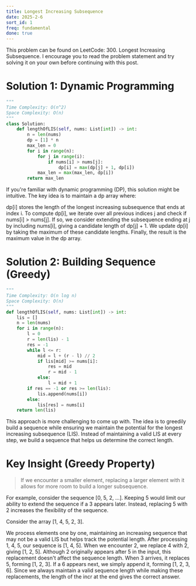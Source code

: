 ```yaml
---
title: Longest Increasing Subsequence
date: 2025-2-6
sort_id: 1
freq: fundamental
done: true
---
```


This problem can be found on LeetCode: 300. Longest Increasing Subsequence. I encourage you to read the problem statement and try solving it on your own before continuing with this post.

# Solution 1: Dynamic Programming

```python
"""
Time Complexity: O(n^2)
Space Complexity: O(n)
"""
class Solution:
    def lengthOfLIS(self, nums: List[int]) -> int:
        n = len(nums)
        dp = [1] * n
        max_len = 0
        for i in range(n):
            for j in range(i):
                if nums[i] > nums[j]:
                    dp[i] = max(dp[j] + 1, dp[i])
            max_len = max(max_len, dp[i])
        return max_len
```

If you're familiar with dynamic programming (DP), this solution might be intuitive. The key idea is to maintain a dp array where:

<InlineCode>dp[i]</InlineCode> stores the length of the longest increasing
subsequence that ends at index <InlineCode>i</InlineCode>. To compute
<InlineCode>dp[i]</InlineCode>, we iterate over all previous indices
<InlineCode>j</InlineCode> and check if
<InlineCode>nums[i] > nums[j]</InlineCode>. If so, we consider extending the
subsequence ending at <InlineCode>j</InlineCode> by including
<InlineCode>nums[i]</InlineCode>, giving a candidate length of
<InlineCode>dp[j] + 1</InlineCode>. We update
<InlineCode>dp[i]</InlineCode> by taking the maximum of these candidate lengths.
Finally, the result is the maximum value in the dp array.

# Solution 2: Building Sequence (Greedy)

```python
"""
Time Complexity: O(n log n)
Space Complexity: O(n)
"""
def lengthOfLIS(self, nums: List[int]) -> int:
    lis = []
    n = len(nums)
    for i in range(n):
        l = 0
        r = len(lis) - 1
        res = -1
        while l <= r:
            mid = l + (r - l) // 2
            if lis[mid] >= nums[i]:
                res = mid
                r = mid - 1
            else:
                l = mid + 1
        if res == -1 or res >= len(lis):
            lis.append(nums[i])
        else:
            lis[res] = nums[i]
    return len(lis)
```

This approach is more challenging to come up with. The idea is to greedily build a sequence while ensuring we maintain the potential for the longest increasing subsequence (LIS). Instead of maintaining a valid LIS at every step, we build a sequence that helps us determine the correct length.

# Key Insight (Greedy Property)

> If we encounter a smaller element, replacing a larger element with it allows for more room to build a longer subsequence.

For example, consider the sequence <InlineCode>[0, 5, 2, ...]</InlineCode>. Keeping 5 would limit our ability to extend the sequence if a 3 appears later. Instead, replacing 5 with 2 increases the flexibility of the sequence.

Consider the array <InlineCode>[1, 4, 5, 2, 3]</InlineCode>.

We process elements one by one, maintaining an increasing sequence that may not be a valid LIS but helps track the potential length.
After processing 1, 4, 5, our sequence is <InlineCode>[1, 4, 5]</InlineCode>.
When we encounter 2, we replace 4 with 2, giving <InlineCode>[1, 2, 5]</InlineCode>. Although 2 originally appears after 5 in the input, this replacement doesn't affect the sequence length.
When 3 arrives, it replaces 5, forming <InlineCode>[1, 2, 3]</InlineCode>.
If a 6 appears next, we simply append it, forming <InlineCode>[1, 2, 3, 6]</InlineCode>.
Since we always maintain a valid sequence length while making these replacements, the length of the incr at the end gives the correct answer.
